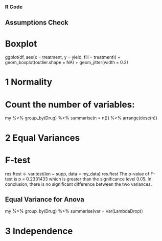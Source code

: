 ### R Code

## Assumptions Check
# Boxplot
ggplot(df, aes(x = treatment, y = yield, fill = treatment)) + 
  geom_boxplot(outlier.shape = NA) + geom_jitter(width = 0.2)


# 1 Normality
# Count the number of variables:
my %>% 
  group_by(Drug) %>%
  summarise(n = n()) %>%
  arrange(desc(n))





# 2 Equal Variances
# F-test
res.ftest <- var.test(len ~ supp, data = my_data)
res.ftest
The p-value of F-test is p = 0.2331433 which is greater than the significance level 0.05. In conclusion, there is no significant difference between the two variances.


## Equal Variance for Anova
my %>% group_by(Drug) %>% summarise(var = var(LambdaDrop))

# 3 Independence
